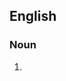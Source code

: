 {{also|extrêmophiles}}

==English==

===Noun===
{{head|en|noun form}}

# {{plural of|en|extremophile}}